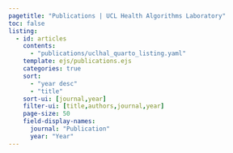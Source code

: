```yaml
---
pagetitle: "Publications | UCL Health Algorithms Laboratory"
toc: false
listing:
  - id: articles
    contents:
      - "publications/uclhal_quarto_listing.yaml"
    template: ejs/publications.ejs
    categories: true
    sort:
      - "year desc"
      - "title"
    sort-ui: [journal,year]
    filter-ui: [title,authors,journal,year]
    page-size: 50
    field-display-names: 
      journal: "Publication"
      year: "Year"
---
```


:::{#articles}
:::
